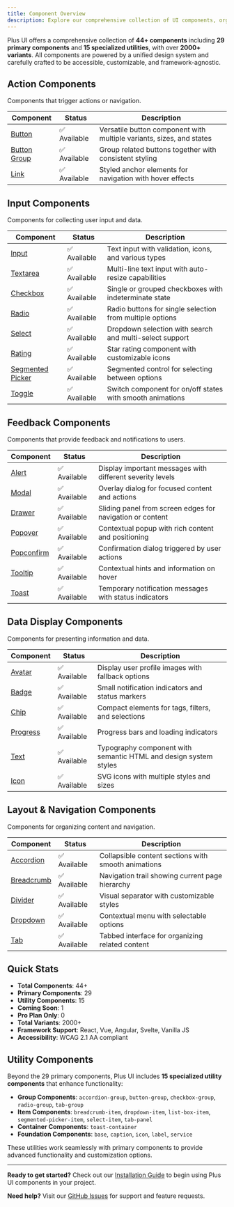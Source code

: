 ```yaml
---
title: Component Overview
description: Explore our comprehensive collection of UI components, organized by category and purpose.
---
```


Plus UI offers a comprehensive collection of **44+ components** including **29 primary components** and **15 specialized utilities**, with over **2000+ variants**. All components are powered by a unified design system and carefully crafted to be accessible, customizable, and framework-agnostic.

## Action Components

Components that trigger actions or navigation.

| Component | Status | Description |
|-----------|--------|-------------|
| [Button](/components/button) | ✅ Available | Versatile button component with multiple variants, sizes, and states |
| [Button Group](/components/button-group) | ✅ Available | Group related buttons together with consistent styling |
| [Link](/components/link) | ✅ Available | Styled anchor elements for navigation with hover effects |

## Input Components

Components for collecting user input and data.

| Component | Status | Description |
|-----------|--------|-------------|
| [Input](/components/input) | ✅ Available | Text input with validation, icons, and various types |
| [Textarea](/components/textarea) | ✅ Available | Multi-line text input with auto-resize capabilities |
| [Checkbox](/components/checkbox) | ✅ Available | Single or grouped checkboxes with indeterminate state |
| [Radio](/components/radio) | ✅ Available | Radio buttons for single selection from multiple options |
| [Select](/components/select) | ✅ Available | Dropdown selection with search and multi-select support |
| [Rating](/components/rating) | ✅ Available | Star rating component with customizable icons |
| [Segmented Picker](/components/segmented-picker) | ✅ Available | Segmented control for selecting between options |
| [Toggle](/components/toggle) | ✅ Available | Switch component for on/off states with smooth animations |

## Feedback Components

Components that provide feedback and notifications to users.

| Component | Status | Description |
|-----------|--------|-------------|
| [Alert](/components/alert) | ✅ Available | Display important messages with different severity levels |
| [Modal](/components/modal) | ✅ Available | Overlay dialog for focused content and actions |
| [Drawer](/components/drawer) | ✅ Available | Sliding panel from screen edges for navigation or content |
| [Popover](/components/popover) | ✅ Available | Contextual popup with rich content and positioning |
| [Popconfirm](/components/popconfirm) | ✅ Available | Confirmation dialog triggered by user actions |
| [Tooltip](/components/tooltip) | ✅ Available | Contextual hints and information on hover |
| [Toast](/components/toast) | ✅ Available | Temporary notification messages with status indicators |

## Data Display Components

Components for presenting information and data.

| Component | Status | Description |
|-----------|--------|-------------|
| [Avatar](/components/avatar) | ✅ Available | Display user profile images with fallback options |
| [Badge](/components/badge) | ✅ Available | Small notification indicators and status markers |
| [Chip](/components/chip) | ✅ Available | Compact elements for tags, filters, and selections |
| [Progress](/components/progress) | ✅ Available | Progress bars and loading indicators |
| [Text](/components/text) | ✅ Available | Typography component with semantic HTML and design system styles |
| [Icon](/components/icon) | ✅ Available | SVG icons with multiple styles and sizes |

## Layout & Navigation Components

Components for organizing content and navigation.

| Component | Status | Description |
|-----------|--------|-------------|
| [Accordion](/components/accordion) | ✅ Available | Collapsible content sections with smooth animations |
| [Breadcrumb](/components/breadcrumb) | ✅ Available | Navigation trail showing current page hierarchy |
| [Divider](/components/divider) | ✅ Available | Visual separator with customizable styles |
| [Dropdown](/components/dropdown) | ✅ Available | Contextual menu with selectable options |
| [Tab](/components/tab) | ✅ Available | Tabbed interface for organizing related content |

## Quick Stats

- **Total Components**: 44+
- **Primary Components**: 29
- **Utility Components**: 15
- **Coming Soon**: 1
- **Pro Plan Only**: 0
- **Total Variants**: 2000+
- **Framework Support**: React, Vue, Angular, Svelte, Vanilla JS
- **Accessibility**: WCAG 2.1 AA compliant

## Utility Components

Beyond the 29 primary components, Plus UI includes **15 specialized utility components** that enhance functionality:

- **Group Components**: `accordion-group`, `button-group`, `checkbox-group`, `radio-group`, `tab-group`
- **Item Components**: `breadcrumb-item`, `dropdown-item`, `list-box-item`, `segmented-picker-item`, `select-item`, `tab-panel`
- **Container Components**: `toast-container`
- **Foundation Components**: `base`, `caption`, `icon`, `label`, `service`

These utilities work seamlessly with primary components to provide advanced functionality and customization options.

---

**Ready to get started?** Check out our [Installation Guide](/getting-started/installation/overview) to begin using Plus UI components in your project.

**Need help?** Visit our [GitHub Issues](https://github.com/plus-ui/library/issues) for support and feature requests. 